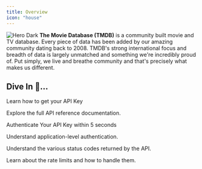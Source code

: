 ```yaml
---
title: Overview
icon: "house"
---
```


<Frame>
<img
   noZoom
  src="/images/blue_square_2-d537fb228cf3ded904ef09b136fe3fec72548ebc1fea3fbbd1ad9e36364db38b.svg"
  alt="Hero Dark"
/>
</Frame>
<b>The Movie Database (TMDB)</b> is a community built movie and TV database. 
Every piece of data has been added by our amazing community dating back to 2008. 
TMDB's strong international focus and breadth of data is largely unmatched and something we're incredibly proud of. 
Put simply, we live and breathe community and that's precisely what makes us different.

## Dive In 🚀... 
<CardGroup cols={3}>
  <Card title="Guide" href="/the-basics/quickstart" icon="book-open">
    <p>Learn how to get your API Key</p>
  </Card>
  <Card title="API Reference" icon="book" href="/api-reference">
    <p>Explore the full API reference documentation.</p>
  </Card>
  <Card title="Quickstart" href="/api-reference/authentication" icon="Key">
    <p>Authenticate Your API Key within 5 seconds</p>
  </Card>
  <Card title="Application" href="/the-basics/application" icon="window">
    <p>Understand application-level authentication.</p>
  </Card>
  <Card title="Status Code" icon="code" href="/the-basics/status-codes">
    <p>Understand the various status codes returned by the API.</p>
  </Card>
  <Card title="Rate Limiting" icon="gauge" href="/the-basics/rate-limit">
    <p>Learn about the rate limits and how to handle them.</p>
  </Card>
</CardGroup>